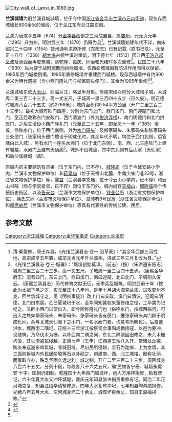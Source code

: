 {{coord|29|12|41|N|119|28|11|E|display=title|scale:100000}}
[[File:City_wall_of_Lanxi_in_1889.jpg|thumb]]
{{文物保护单位
| 名称 = [[兰溪城墙|兰溪城墙]]及[[兰江古码头|码头]]
| 级别 = 省级
| 省区市 = 浙江省
| 图片 = [[File:Lanxi_chengqiang_8055.jpg|260px]]<br><small>西门城楼</small> 
| 分类 = 古建筑
| 时代 = [[宋朝|宋]]至[[清朝|清]]
| 所在 = [[金华市|金华市]][[兰溪市|兰溪市]][[云山街道_(兰溪市)|云山街道]]
| 登录 = 2017年1月
| 保护历史 = 1992年12月 兰溪市文物保护单位
}}

'''兰溪城墙'''为旧兰溪县城城墙，位于今中国[[浙江省|浙江省]][[金华市|金华市]][[兰溪市|兰溪市]][[云山街道_(兰溪市)|云山街道]]，现仅存西城墙长600余米的墙段，位于[[兰江|兰江]]东岸兰江路东侧。

兰溪为唐咸亨五年（674）分[[金华县|金华县]]西部之三河戍置县，属[[婺州|婺州]]，元元贞元年（1295）升为州，明洪武三年（1370）仍降为县<ref>清·秦簧修，唐壬森纂，《光绪兰溪县志·卷一·沿革表》：“县金华西部三河戍地，高宗咸亨五年置，成宗元贞元年升兰溪州，洪武三年三月复改为县。”</ref>。兰溪城墙始建年代不详，南宋绍兴二十四年（1154）婺州通判洪遵所修《东阳志》已有记载（原书已佚），元至正十八年（1358）[[胡大海|胡大海]]占领兰溪时重筑，明正德七年（1512）因江西[[王浩八起义|王浩八起义]]波及浙西而再度筑城，清乾隆、嘉庆、同治和光绪时多次重修<ref name="光绪志">《光绪兰溪县志·卷三·城署》：“城垣创始莫详。（前志）（按）（宋洪遵东阳志）城周二里三百二十三步，高一丈五尺，子城周一里三百四十五步。（康熙金华府志）旧有四门，东曰上门，西曰溪门，南曰迎麾，北曰北门，子城则久废云。（康熙兰溪县志）历代修筑文献无征，元季兵乱城筑，明洪武前十年（按此为太祖下邑之岁，实元至正十八年也，是年十月胡大海克兰溪，进攻婺州不克，回兰筑城守之，见《明初事迹》）改上门曰安政，溪门曰清波，迎麾曰明德，北门曰拱宸。乙巳夏城圮于水，金华同知冀权来董修缮之役，工毕冀为记纪之。又辟小西门以便出入，即今所称隆礼门也（俗呼水门，按城西临河，可出入之处如柳家码头、朱家码头、张家码头皆有便门，惟张家码头其门辟于明成化间，余与北城天仙阁下之小门，一名水阙门者，均莫考所昉也）。后累遭洪水，城西南二隅圮。正统十三年浙江按察司佥事陶成勦括寇，以邑为要冲，议缮筑，乃命伐木为栅，以补西南二隅之阙，东北二隅则因旧修之，未几木栅朽没，其址渐被民侵越。正德七年（壬申）江西盗王浩八入开、常诸处劫掠，陶炎奉巡浙东命筑城，寻城旧址，尽出民所侵越，垒石为陡岸，上为女墙，其三面则拆城内外民居阶墈等石以补砌之，创建南、西、北三城楼，颇称壮丽，而事取立办，殊乏坚固久远之利。城之制，开广二里三百二十三步，周围城身八百六十五丈，分列十段，每段各八十六丈五尺，编‘民物皆宁泰、城垣永奠安’十字。国朝仍旧制。乾隆四十九年西门城堤坏，邑人方用祥捐修，勒有碑记，六十年夏大水又冲坏城堤，嘉庆元年知县张许捐资重修有记。同治二年正月城克复，知县江绍华请帑修造，四年大水复有冲圮，七年知县陶鸿勋捐修。光绪八年五月大水，沿河城身坏二十余丈，城堞坏百余丈，知县王嘉福捐修。”</ref>。民国二十八年（1939）后为便于战时疏散而拆除城墙，仅西面城墙因有防洪作用而得以保留。1985年西门城楼倒塌，1995年重修城墙并重建西门城楼。现存西城墙中有约600余米为明代遗迹（含小西门隆礼门与柳家码头便门），其余为1995年重修<ref>{{cite web|title=《兰溪古城》|publisher=兰溪风景旅游网|url=http://www.lxlvyou.gov.cn/a/fengjingmingsheng/jingqujieshao/20100202/28.html|deadurl=yes|archiveurl=https://web.archive.org/web/20100929053924/http://www.lxlvyou.gov.cn/a/fengjingmingsheng/jingqujieshao/20100202/28.html|archivedate=2010-09-29|accessdate=2011-04-25}}</ref><ref>{{cite web|url=http://www.jinhua.gov.cn/art/2021/6/30/art_1229485936_60212655.html|title=《兰溪西门城楼的前生往事》|accessdate=2021-09-19|work=蔡予新|publisher=金华市地方志编纂室}}</ref>。

兰溪城墙东依[[大云山|大云山]]，西临兰江，略呈半月形。传南宋绍兴时分大城和子城，大城周二里三百二十三步，高一丈五尺，子城周一里三百四十五步（已久废）。明正德时城周八百六十五丈（约2768米），城内面积约0.54平方公里（开广二里三百二十三步）。最初大城有陆门四座，分别为东门上门、西门溪门、南门迎麾门和北门，至正后改称东门安政门、西门清波门（外为[[悦济浮桥|悦济浮桥]]）、南门明德门和北门拱辰门，之后又增设小西门隆礼门（元至正二十五年，即龙凤十一年（1365）增设，俗称水门，位于西门南侧，外为[[兰江古码头|水门码头]]）及柳家码头、朱家码头和张家码头三处便门（张家码头便门增设于明成化时，其余年代不明，均位于西门北侧，后官塘由此入城），另有水门一座名水阙门（位于北门东侧）。南、西、北三座陆门上建有城楼，水阙门上建有天仙阁<ref name="光绪志" />。城外不设城濠，其中东北侧有后山溪（天仙溪）和后沙溪绕城''（图）''。

原城内的主要建筑有县署（位于东门内，已不存）、[[兰溪城隍庙|城隍庙]]（位于今延安路小学内，兰溪市文物保护单位）和[[兰溪药皇庙|药皇庙]]（位于天福山北麓、牛角尖雀门巷23号，浙江省文物保护单位）等，[[兰溪文庙|学宫]]（兰溪县学文庙，位于今云山小学内，已不存）和云山书院（西与学宫紧邻，已不存）则位于东门外。城内尚存[[天福山历史文化街区|天福山]]、[[城隍庙历史文化街区|城隍庙]]两个传统历史街区，以及[[告天台|告天台]]（兰溪市文物保护单位）、[[钱业会馆_(兰溪)|钱业公所]]（浙江省文物保护单位）、[[徐氏宗祠_(兰溪)|徐氏宗祠]]（兰溪市文物保护单位）、[[章郭巷9号民居|章郭巷9号民居]]（浙江省文物保护单位）和[[章懋故居|章懋故居]]（兰溪市文物保护单位）等具有代表性的传统公建、民居。

{{Gallery
|width = 260
|height = 
|lines = 1
|File:City wall of Lanxi 01 2021-07.jpg|西门内侧（西面，1995年所建）
|File:City wall of Lanxi 06 2021-07.jpg|小西门外侧（东面）
|File:City wall of Lanxi 05 2021-07.jpg|西门以北的墙段（明代）
|File:City wall of Lanxi 07 2021-07.jpg|小西门以南的墙段（1995年所建）
}}
==参考文献==
{{reflist|2}}
{{commonscat|City wall of Lanxi}}

{{浙江省境内的古城墙}}
{{金华市境内的浙江省文物保护单位}}

[[Category:浙江城墙|Category:浙江城墙]]
[[Category:金华军事史|Category:金华军事史]]
[[Category:兰溪市|Category:兰溪市]]